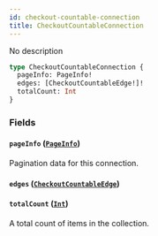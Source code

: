```yaml
---
id: checkout-countable-connection
title: CheckoutCountableConnection
---
```



No description

```graphql
type CheckoutCountableConnection {
  pageInfo: PageInfo!
  edges: [CheckoutCountableEdge!]!
  totalCount: Int
}
```


### Fields

#### `pageInfo` ([`PageInfo`](../../../developer/api-reference/objects/page-info))

Pagination data for this connection.


#### `edges` ([`CheckoutCountableEdge`](../../../developer/api-reference/objects/checkout-countable-edge))




#### `totalCount` ([`Int`](../../../developer/api-reference/scalars/int))

A total count of items in the collection.




